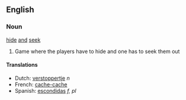 ==English==
===Noun===
[[hide]] [[and]] [[seek]]

# Game where the players have to hide and one has to seek them out

====Translations====
*Dutch: [[verstoppertje]] ''n''
*French: [[cache-cache]]
*Spanish: [[escondidas]] ''f, pl''